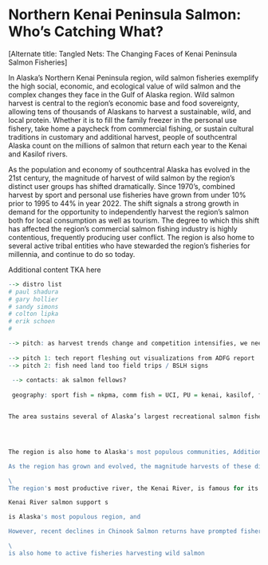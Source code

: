 # Northern Kenai Peninsula Salmon: Who's Catching What? {.unnumbered}

[Alternate title: Tangled Nets: The Changing Faces of Kenai Peninsula Salmon Fisheries]

In Alaska's Northern Kenai Peninsula region, wild salmon fisheries exemplify the high social, economic, and ecological value of wild salmon and the complex changes they face in the Gulf of Alaska region. Wild salmon harvest is central to the region's economic base and food sovereignty, allowing tens of thousands of Alaskans to harvest a sustainable, wild, and local protein. Whether it is to fill the family freezer in the personal use fishery, take home a paycheck from commercial fishing, or sustain cultural traditions in customary and additional harvest, people of southcentral Alaska count on the millions of salmon that return each year to the Kenai and Kasilof rivers.

As the population and economy of southcentral Alaska has evolved in the 21st century, the magnitude of harvest of wild salmon by the region's distinct user groups has shifted dramatically. Since 1970's, combined harvest by sport and personal use fisheries have grown from under 10% prior to 1995 to 44% in year 2022. The shift signals a strong growth in demand for the opportunity to independently harvest the region's salmon both for local consumption as well as tourism. The degree to which this shift has affected the region's commercial salmon fishing industry is highly contentious, frequently producing user conflict. The region is also home to several active tribal entities who have stewarded the region's fisheries for millennia, and continue to do so today.

Additional content TKA here

```r


--> distro list
# paul shadura
# gary hollier
# sandy simons
# colton lipka
# erik schoen
# 

--> pitch: as harvest trends change and competition intensifies, we need to get user groups to better understand each other. understand value of shared, renewable - yet finite resource. Get BOF to use science in their allocation decisions. transparent info is first step.
 
--> pitch 1: tech report fleshing out visualizations from ADFG report
--> pitch 2: fish need land too field trips / BSLH signs
 
 --> contacts: ak salmon fellows?
 
 geography: sport fish = nkpma, comm fish = UCI, PU = kenai, kasilof, fish creek, kasilof gillnet


The area sustains several of Alaska’s largest recreational salmon fisheries, major commercial gill-net and personal-use dip-net fisheries, as well as small-scale subsistence and educational fisheries (Begich et al. 2013; Shields and Dupuis 2016).




The region is also home to Alaska's most populous communities, Additionally it is visited by hundreds of thousands of annual visitors also seeking to harvest salmon in growing sport fisheries.

As the region has grown and evolved, the magnitude harvests of these different fisheries

\
The region's most productive river, the Kenai River, is famous for its large Chinook Salmon *O. tshawytscha*, including a 44-kg (97 lb) world record fish caught in 1985.

Kenai River salmon support s

is Alaska's most populous region, and

However, recent declines in Chinook Salmon returns have prompted fishery closures and exacerbated long-standing conflicts between stake- holders (Loring 2016). These declines, coinciding with state-wide declines in Chinook Salmon returns and body size (ADFG 2013; Lewis et al. 2015), have raised concerns about the resilience of these salmon runs and their dependent fishing communities to rapid environmental change (Loring et al. 2014).

\
is also home to active fisheries harvesting wild salmon

```
